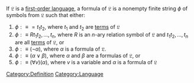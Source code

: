 If <math>\mathfrak{L}</math> is a [[First Order Language|first-order language]], a formula of <math>\mathfrak{L}</math> is a nonempty finite string <math>\phi</math> of symbols from <math>\mathfrak{L}</math> such that either: 

# <math>\phi :\equiv = t_1t_2</math>, where <math>t_1</math> and <math>t_2</math> are [[Term|terms]] of <math>\mathfrak{L}</math>
# <math>\phi :\equiv Rt_1t_2, \ldots, t_n</math>, where <math>R</math> is an <math>n</math>-ary relation symbol of <math>\mathfrak{L}</math> and <math>t_1t_2, \ldots, t_n</math> are all [[Term|terms]] of <math>\mathfrak{L}</math>, or
# <math>\phi :\equiv \left( \neg \alpha  \right)</math>, where <math>\alpha </math> is a formula of <math>\mathfrak{L}</math>.
# <math>\phi :\equiv \left(  \alpha \lor \beta   \right)</math>, where <math>\alpha </math> and <math>\beta </math> are a formulas of <math>\mathfrak{L}</math>, or
# <math>\phi :\equiv \left(  \forall v \right)\left( \alpha  \right)</math>, where <math>v</math> is a variable and <math>\alpha </math> is a formula of <math>\mathfrak{L}</math>
[[Category:Definition]]
[[Category:Language]]